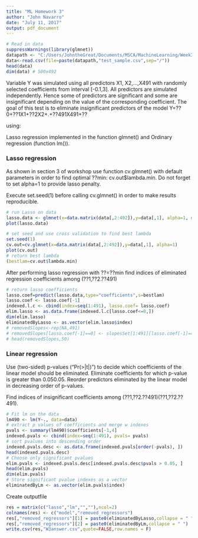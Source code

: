 ```yaml
---
title: "ML Homework 3"
author: "John Navarro"
date: "July 11, 2017"
output: pdf_document
---
```


```r
# Read in data
suppressWarnings(library(glmnet))
datapath <- "C:/Users/JohntheGreat/Documents/MSCA/MachineLearning/Week3_Shrinkage_Ridge_Lasso"
data<-read.csv(file=paste(datapath,"test_sample.csv",sep="/"))
head(data)
dim(data) # 500x492
```
Variable Y was simulated using all predictors X1, X2,...,X491 with randomly selected coefficients from interval [-0.1,3].
All predictors are simulated independently.
Hence some of predictors are significant and some are insignificant depending on the value of the corresponding coefficient.
The goal of this test is to eliminate insignificant predictors of the model
Y=??0+??1X1+??2X2+.+??491X491+??


using:

Lasso regression implemented in the function glmnet() and
Ordinary regression (function lm()).

### Lasso regression
As shown in section 3 of workshop use function cv.glmnet() with default parameters in order to find optimal ??min: cv.out$lambda.min.
Do not forget to set alpha=1 to provide lasso penalty.

Execute set.seed(1) before calling cv.glmnet() in order to make results reproducible.
```r
# run Lasso on data
lasso.data <- glmnet(x=data.matrix(data[,2:492]),y=data[,1], alpha=1, nlambda = 100, lambda.min.ratio = .0001)
plot(lasso.data)

# set seed and use cross validation to find best lambda
set.seed(1)
cv.out=cv.glmnet(x=data.matrix(data[,2:492]),y=data[,1], alpha=1)
plot(cv.out)
# return best lambda
(bestlam=cv.out$lambda.min)


```

After performing lasso regression with ??=??min find indices of eliminated regression coefficients among (??1,??2.??491)
```r
# return lasso coefficients
lasso.coef=predict(lasso.data,type="coefficients",s=bestlam)
lasso.coef <- lasso.coef[-1]
indexed.l.c <- cbind(index=seq(1:491), lasso.coef= lasso.coef)
elim.lasso <- as.data.frame(indexed.l.c[lasso.coef<=0,])
dim(elim.lasso)
eliminatedByLasso <- as.vector(elim.lasso$index)
# removedSlopes<-rep(NA,491)
# removedSlopes[lasso.coef[-1]==0] <- slopesSet[1:491][lasso.coef[-1]==0]
# head(removedSlopes,50)
```

### Linear regression
Use (two-sided) p-values ("Pr(>|t|)") to decide which coefficients of the linear model should be eliminated.
Eliminate coefficients for which p-value is greater than 0.050.05.
Reorder predictors eliminated by the linear model in decreasing order of p-values.

Find indices of insignificant coefficients among (??1,??2.??491)(??1,??2.??491).
```r
# Fit lm on the data
lm490 <- lm(Y~., data=data)
# extract p values of coefficients and merge w indexes
pvals <- summary(lm490)$coefficients[-1,4]
indexed.pvals <- cbind(index=seq(1:491), pvals= pvals)
# sort pvalues into descending order
indexed.pvals.desc <- as.data.frame(indexed.pvals[order(-pvals), ])
head(indexed.pvals.desc)
# Choose only significant pvalues
elim.pvals <- indexed.pvals.desc[indexed.pvals.desc$pvals > 0.05, ]
head(elim.pvals)
dim(elim.pvals)
# Store significant pvalue indexes as a vector
eliminatedByLm <- as.vector(elim.pvals$index)
```

Create outputfile
```r
res = matrix(c("lasso","lm","",""),ncol=2)
colnames(res) <- c("model","removed_regressors")
res[,"removed_regressors"][1] = paste0(eliminatedByLasso,collapse = " ")
res[,"removed_regressors"][2] = paste0(eliminatedByLm,collapse = " ")
write.csv(res,"W3answer.csv",quote=FALSE,row.names = F)
```

